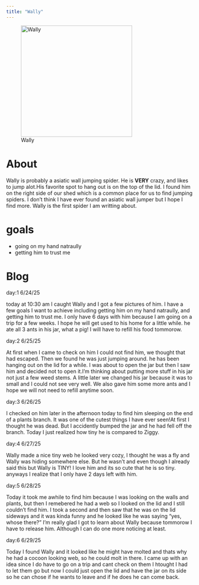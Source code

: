 ```yaml
---
title: "Wally"
---
```


![Wally](Wally.jpg){width=300}

# About 
Wally is probably a asiatic wall jumping spider. He is **VERY** crazy, and likes to jump alot.His favorite spot to hang out is on the top of the lid. I found him on the right side of our shed which is a common place for us to find jumping spiders. I don't think I have ever found an asiatic wall jumper but I hope I find more. Wally is the first spider I am  writting about. 

# goals
* going on my hand natraully
* getting him to trust me


# Blog

day:1 6/24/25

today at 10:30 am I caught Wally and I got a few pictures of him. I have a few goals I want to achieve including getting him on my hand natraully, and getting him to trust me. I only have 6 days with him because I am going on a trip for a few weeks. I hope he will get used to his home for a little while. he ate all 3 ants in his jar, what a pig! I will have to refill his food tommorow.

day:2 6/25/25

At first when I came to check on him I could not find him, we thought that had escaped. Then we found he was just jumping around. he has been hanging out on the lid for a while. I was about to open the jar but then I saw him and decided not to open it.I'm thinking about putting more stuff in his jar not just a few weed stems. A little later we changed his jar because it was to small and I could not see very well. We also gave him some more ants and I hope we will not need to refill anytime soon.

day:3 6/26/25

I checked on him later in the afternoon today to find him sleeping on the end of a plants branch. It was one of the cutest things I have ever seen!At first I thought he was dead.  But I accidently bumped the jar and he had fell off the branch. Today I just realized how tiny he is compared to Ziggy. 

day:4 6/27/25

Wally made a nice tiny web he looked very cozy, I thought he was a fly and Wally was hiding somewhere else. But he wasn't and even though I already said this but Wally is TINY! I love him and its so cute that he is so tiny. anyways I realize that I only have 2 days left with him.

day:5 6/28/25

Today it took me awhile to find him because I was looking on the walls and plants, but then I remebered he had a web so I looked on the lid and I still couldn't find him. I took a second and then saw that he was on the lid sideways and it was kinda funny and he looked like he was saying "yes, whose there?" I'm really glad I got to learn about Wally because tommorow I have to release him. Although I can do one more noticing at least.

day:6 6/29/25

Today I found Wally and it looked like he might have molted and thats why he had a cocoon looking web, so he could molt in there. I came up with an idea since I do have to go on a trip and cant check on them I htought I had to let them go but now I could just open the lid and have the jar on its side so he can chose if he wants to leave and if he does he can come back.